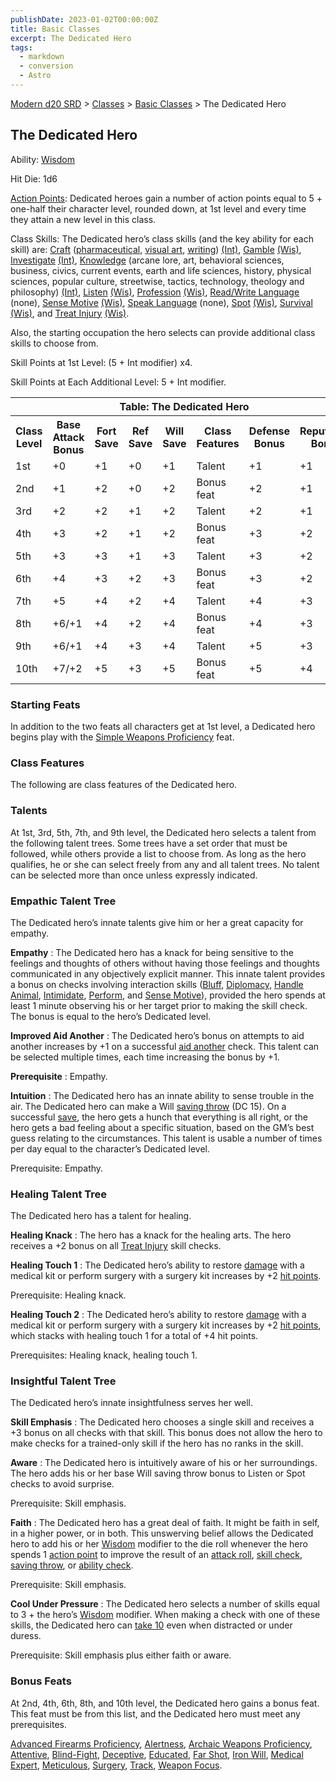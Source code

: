 ```yaml
---
publishDate: 2023-01-02T00:00:00Z
title: Basic Classes
excerpt: The Dedicated Hero
tags:
  - markdown
  - conversion
  - Astro
---
```


[Modern d20 SRD](/#modernD20) > [Classes](modern-d20-srd-classes-index) > [Basic Classes](modern-d20-srd-classes-basic-index) > The Dedicated Hero

## The Dedicated Hero

Ability: [Wisdom](modern-d20-srd-basics-ability-scores)

Hit Die: 1d6

[Action Points](modern-d20-srd-basics-action-points): Dedicated heroes gain a
number of action points equal to 5 + one-half their character level, rounded
down, at 1st level and every time they attain a new level in this class.

Class Skills: The Dedicated hero’s class skills (and the key ability for each
skill) are: [Craft](modern-d20-srd-skills-craft)
([pharmaceutical](modern-d20-srd-skills-craft-pharmaceutical), [visual art](modern-d20-srd-skills-craft-visual-art), [writing](modern-d20-srd-skills-craft-writing)) [(Int)](modern-d20-srd-basics-ability-scores),
[Gamble](modern-d20-srd-skills-gamble) [(Wis)](modern-d20-srd-basics-ability-scores), [Investigate](modern-d20-srd-skills-investigate)
[(Int)](modern-d20-srd-basics-ability-scores), [Knowledge](modern-d20-srd-skills-knowledge) (arcane lore, art, behavioral sciences, business, civics,
current events, earth and life sciences, history, physical sciences, popular
culture, streetwise, tactics, technology, theology and philosophy)
[(Int)](modern-d20-srd-basics-ability-scores), [Listen](modern-d20-srd-skills-listen) [(Wis)](modern-d20-srd-basics-ability-scores),
[Profession](modern-d20-srd-skills-profession) [(Wis)](modern-d20-srd-basics-ability-scores), [Read/Write Language](modern-d20-srd-skills-read-write-language) (none), [Sense Motive](modern-d20-srd-skills-sense-motive)
[(Wis)](modern-d20-srd-basics-ability-scores), [Speak Language](modern-d20-srd-skills-speak-language) (none), [Spot](modern-d20-srd-skills-spot) [(Wis)](modern-d20-srd-basics-ability-scores),
[Survival](modern-d20-srd-skills-survival) [(Wis)](modern-d20-srd-basics-ability-scores), and [Treat Injury](modern-d20-srd-skills-treat-injury)
[(Wis)](modern-d20-srd-basics-ability-scores).

Also, the starting occupation the hero selects can provide additional class
skills to choose from.

Skill Points at 1st Level: (5 + Int modifier) x4.

Skill Points at Each Additional Level: 5 + Int modifier.


<table> <tr> <th colspan="8">Table: The Dedicated Hero</th> </tr> <tr> <th>Class Level</th><th>Base Attack Bonus</th><th>Fort Save</th><th>Ref Save</th><th>Will Save</th><th>Class Features</th><th>Defense Bonus</th><th>Reputation Bonus</th> </tr> <tr> <td>1st</td><td>+0</td><td>+1</td><td>+0</td><td>+1</td><td>Talent</td><td>+1</td><td>+1</td> </tr> <tr class="shaded"> <td>2nd</td><td>+1</td><td>+2</td><td>+0</td><td>+2</td><td>Bonus feat</td><td>+2</td><td>+1</td> </tr> <tr> <td>3rd</td><td>+2</td><td>+2</td><td>+1</td><td>+2</td><td>Talent</td><td>+2</td><td>+1</td> </tr> <tr class="shaded"> <td>4th</td><td>+3</td><td>+2</td><td>+1</td><td>+2</td><td>Bonus feat</td><td>+3</td><td>+2</td> </tr> <tr> <td>5th</td><td>+3</td><td>+3</td><td>+1</td><td>+3</td><td>Talent</td><td>+3</td><td>+2</td> </tr> <tr class="shaded"> <td>6th</td><td>+4</td><td>+3</td><td>+2</td><td>+3</td><td>Bonus feat</td><td>+3</td><td>+2</td> </tr> <tr> <td>7th</td><td>+5</td><td>+4</td><td>+2</td><td>+4</td><td>Talent</td><td>+4</td><td>+3</td> </tr> <tr class="shaded"> <td>8th</td><td>+6/+1</td><td>+4</td><td>+2</td><td>+4</td><td>Bonus feat</td><td>+4</td><td>+3</td> </tr> <tr> <td>9th</td><td>+6/+1</td><td>+4</td><td>+3</td><td>+4</td><td>Talent</td><td>+5</td><td>+3</td> </tr> <tr class="shaded"> <td>10th</td><td>+7/+2</td><td>+5</td><td>+3</td><td>+5</td><td>Bonus feat</td><td>+5</td><td>+4</td> </tr></table>



### Starting Feats

In addition to the two feats all characters get at 1st level, a Dedicated hero
begins play with the [Simple Weapons Proficiency](modern-d20-srd-feats-simple-weapons-proficiency) feat.

### Class Features

The following are class features of the Dedicated hero.

### Talents

At 1st, 3rd, 5th, 7th, and 9th level, the Dedicated hero selects a talent from
the following talent trees. Some trees have a set order that must be followed,
while others provide a list to choose from. As long as the hero qualifies, he
or she can select freely from any and all talent trees. No talent can be
selected more than once unless expressly indicated.

### Empathic Talent Tree

The Dedicated hero’s innate talents give him or her a great capacity for
empathy.

**Empathy** : The Dedicated hero has a knack for being sensitive to the
feelings and thoughts of others without having those feelings and thoughts
communicated in any objectively explicit manner. This innate talent provides a
bonus on checks involving interaction skills ([Bluff](modern-d20-srd-skills-bluff), [Diplomacy](modern-d20-srd-skills-diplomacy), [Handle Animal](modern-d20-srd-skills-handle-animal), [Intimidate](modern-d20-srd-skills-intimidate), [Perform](modern-d20-srd-skills-perform), and [Sense Motive](modern-d20-srd-skills-sense-motive)), provided the hero spends at
least 1 minute observing his or her target prior to making the skill check.
The bonus is equal to the hero’s Dedicated level.

**Improved Aid Another** : The Dedicated hero’s bonus on attempts to aid
another increases by +1 on a successful [aid another](modern-d20-srd-combat-aid-another) check. This talent can be selected multiple times, each time
increasing the bonus by +1.

**Prerequisite** : Empathy.

**Intuition** : The Dedicated hero has an innate ability to sense trouble in
the air. The Dedicated hero can make a Will [saving throw](modern-d20-srd-basics-saving-throws) (DC 15). On a successful [save](modern-d20-srd-basics-saving-throws), the hero gets a hunch that everything is all right, or the
hero gets a bad feeling about a specific situation, based on the GM’s best
guess relating to the circumstances. This talent is usable a number of times
per day equal to the character’s Dedicated level.

Prerequisite: Empathy.

### Healing Talent Tree

The Dedicated hero has a talent for healing.

**Healing Knack** : The hero has a knack for the healing arts. The hero
receives a +2 bonus on all [Treat Injury](modern-d20-srd-skills-treat-injury)
skill checks.

**Healing Touch 1** : The Dedicated hero’s ability to restore
[damage](modern-d20-srd-combat-damage) with a medical kit or perform surgery
with a surgery kit increases by +2 [hit points](modern-d20-srd-combat-hit-points).

Prerequisite: Healing knack.

**Healing Touch 2** : The Dedicated hero’s ability to restore
[damage](modern-d20-srd-combat-damage) with a medical kit or perform surgery
with a surgery kit increases by +2 [hit points](modern-d20-srd-combat-hit-points), which stacks with healing touch 1 for a total of +4 hit points.

Prerequisites: Healing knack, healing touch 1.

### Insightful Talent Tree

The Dedicated hero’s innate insightfulness serves her well.

**Skill Emphasis** : The Dedicated hero chooses a single skill and receives a
+3 bonus on all checks with that skill. This bonus does not allow the hero to
make checks for a trained-only skill if the hero has no ranks in the skill.

**Aware** : The Dedicated hero is intuitively aware of his or her
surroundings. The hero adds his or her base Will saving throw bonus to Listen
or Spot checks to avoid surprise.

Prerequisite: Skill emphasis.

**Faith** : The Dedicated hero has a great deal of faith. It might be faith in
self, in a higher power, or in both. This unswerving belief allows the
Dedicated hero to add his or her [Wisdom](modern-d20-srd-basics-ability-scores) modifier to the die roll whenever the hero spends 1 [action point](modern-d20-srd-basics-action-points) to improve the result of an
[attack roll](modern-d20-srd-combat-attack-roll), [skill check](modern-d20-srd-skills-skill-basics-php#skill-check-index), [saving throw](modern-d20-srd-basics-saving-throws), or [ability check](modern-d20-srd-basics-ability-scores).

Prerequisite: Skill emphasis.

**Cool Under Pressure** : The Dedicated hero selects a number of skills equal
to 3 + the hero’s [Wisdom](modern-d20-srd-basics-ability-scores) modifier.
When making a check with one of these skills, the Dedicated hero can [take 10](modern-d20-srd-skills-skill-basics-php#take10-index) even when distracted
or under duress.

Prerequisite: Skill emphasis plus either faith or aware.

### Bonus Feats

At 2nd, 4th, 6th, 8th, and 10th level, the Dedicated hero gains a bonus feat.
This feat must be from this list, and the Dedicated hero must meet any
prerequisites.

[Advanced Firearms Proficiency](modern-d20-srd-feats-advanced-firearms-proficiency), [Alertness](modern-d20-srd-feats-alertness), [Archaic Weapons Proficiency](modern-d20-srd-feats-archaic-weapons-proficiency),
[Attentive](modern-d20-srd-feats-attentive), [Blind-Fight](modern-d20-srd-feats-blind-fight), [Deceptive](modern-d20-srd-feats-deceptive),
[Educated](modern-d20-srd-feats-educated), [Far Shot](modern-d20-srd-feats-far-shot), [Iron Will](modern-d20-srd-feats-iron-will), [Medical Expert](modern-d20-srd-feats-medical-expert), [Meticulous](modern-d20-srd-feats-meticulous), [Surgery](modern-d20-srd-feats-surgery),
[Track](modern-d20-srd-feats-track), [Weapon Focus](modern-d20-srd-feats-weapon-focus).

